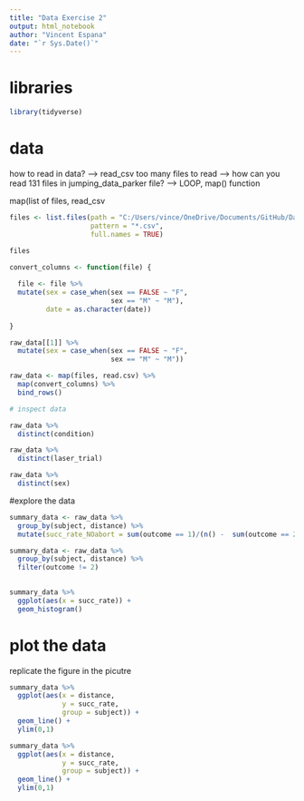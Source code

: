 ```yaml
---
title: "Data Exercise 2"
output: html_notebook
author: "Vincent Espana"
date: "`r Sys.Date()`"
---
```


# libraries

```r

library(tidyverse)

```

# data

how to read in data? --> read_csv
too many files to read --> how can you read 131 files in jumping_data_parker file? --> LOOP, map() function

map(list of files, read_csv

```r

files <- list.files(path = "C:/Users/vince/OneDrive/Documents/GitHub/Data2SciComm/DataExercise2/DE2_Parker_UNZIP-BEFORE-USING/jumping_data_parker",
                    pattern = "*.csv",
                    full.names = TRUE)


```

```r

files

```


```r

convert_columns <- function(file) {
  
  file <- file %>%
  mutate(sex = case_when(sex == FALSE ~ "F",
                         sex == "M" ~ "M"),
         date = as.character(date))
  
}

```

```r

raw_data[[1]] %>%
  mutate(sex = case_when(sex == FALSE ~ "F",
                         sex == "M" ~ "M"))

```

```r

raw_data <- map(files, read.csv) %>%
  map(convert_columns) %>%
  bind_rows()

```

```r

# inspect data

raw_data %>%
  distinct(condition)

raw_data %>% 
  distinct(laser_trial)

raw_data %>% 
  distinct(sex)

```

#explore the data

```r

summary_data <- raw_data %>%
  group_by(subject, distance) %>%
  mutate(succ_rate_NOabort = sum(outcome == 1)/(n() -  sum(outcome == 2)))

```

```r

summary_data <- raw_data %>%
  group_by(subject, distance) %>%
  filter(outcome != 2)
  
```


```r

summary_data %>% 
  ggplot(aes(x = succ_rate)) +
  geom_histogram()

```


# plot the data

replicate the figure in the picutre

```r

summary_data %>% 
  ggplot(aes(x = distance,
             y = succ_rate, 
             group = subject)) +
  geom_line() +
  ylim(0,1)

```

```r

summary_data %>% 
  ggplot(aes(x = distance,
             y = succ_rate, 
             group = subject)) +
  geom_line() +
  ylim(0,1)

```

